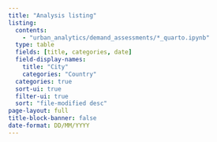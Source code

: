 ```yaml
---
title: "Analysis listing"
listing:
  contents:
    - "urban_analytics/demand_assessments/*_quarto.ipynb"
  type: table
  fields: [title, categories, date]
  field-display-names:
    title: "City"
    categories: "Country"
  categories: true
  sort-ui: true
  filter-ui: true
  sort: "file-modified desc"
page-layout: full
title-block-banner: false
date-format: DD/MM/YYYY
---
```


